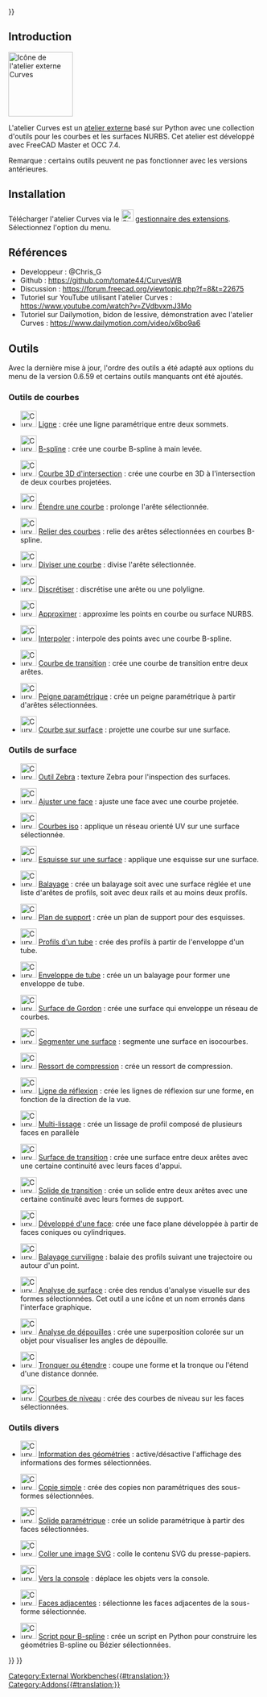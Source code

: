 <languages/>
{{UnfinishedDocu{{#translation:}}}}


<span id="Introduction"></span>
== Introduction ==

[[Image:Curves_workbench_icon.svg|thumb|128px|Icône de l'atelier externe Curves]]
{{TOCright}}

L'atelier Curves est un [[External_workbenches/fr|atelier externe]] basé sur Python avec une collection d'outils pour les courbes et les surfaces NURBS. Cet atelier est développé avec FreeCAD Master et OCC 7.4.

Remarque : certains outils peuvent ne pas fonctionner avec les versions antérieures.

<span id="Installation"></span>
== Installation ==

Télécharger l'atelier Curves via le [[Image:Std_AddonMgr.svg|24px]] [[Std_AddonMgr/fr|gestionnaire des extensions]]. Sélectionnez l'option {{MenuCommand|Outils → Gestionnaire des extensions}} du menu.

<span id="References"></span>
==Références==

* Developpeur : @Chris_G
* Github : https://github.com/tomate44/CurvesWB
* Discussion : https://forum.freecad.org/viewtopic.php?f=8&t=22675
* Tutoriel sur YouTube utilisant l'atelier Curves : https://www.youtube.com/watch?v=ZVdbvxmJ3Mo
* Tutoriel sur Dailymotion, bidon de lessive, démonstration avec l'atelier Curves : https://www.dailymotion.com/video/x6bo9a6

<span id="Tools"></span>
== Outils ==

Avec la dernière mise à jour, l'ordre des outils a été adapté aux options du menu de la version 0.6.59 et certains outils manquants ont été ajoutés.

<span id="Curve_tools"></span>
===Outils de courbes===

* [[Image:Curves_Line.svg|32px]] [[Curves_Line/fr|Ligne]] : crée une ligne paramétrique entre deux sommets.

* [[Image:Curves_EditableSpline.svg|32px]] [[Curves_EditableSpline/fr|B-spline]] : crée une courbe B-spline à main levée.

* [[Image:Curves_MixedCurve.svg|32px]] [[Curves_MixedCurve/fr|Courbe 3D d'intersection]] : crée une courbe en 3D à l'intersection de deux courbes projetées.

* [[Image:Curves_ExtendCurve.svg|32px]] [[Curves_ExtendCurve/fr|Étendre une courbe]] : prolonge l'arête sélectionnée.

* [[Image:Curves_JoinCurve.svg|32px]] [[Curves_JoinCurve/fr|Relier des courbes]] : relie des arêtes sélectionnées en courbes B-spline.

* [[Image:Curves_SplitCurve.svg|32px]] [[Curves_SplitCurve/fr|Diviser une courbe]] : divise l'arête sélectionnée.

* [[Image:Curves_Discretize.svg|32px]] [[Curves_Discretize/fr|Discrétiser]] : discrétise une arête ou une polyligne.

* [[Image:Curves_Approximate.svg|32px]] [[Curves_Approximate/fr|Approximer]] : approxime les points en courbe ou surface NURBS.

* [[Image:Curves_Interpolate.svg|32px]] [[Curves_Interpolate/fr|Interpoler]] : interpole des points avec une courbe B-spline.

* [[Image:Curves_ParametricBlendCurve.svg|32px]] [[Curves_ParametricBlendCurve/fr|Courbe de transition]] : crée une courbe de transition entre deux arêtes.

* [[Image:Curves_ParametricComb.svg|32px]] [[Curves_ParametricComb/fr|Peigne paramétrique]] : crée un peigne paramétrique à partir d'arêtes sélectionnées.

* [[Image:Curves_CurveOnSurface.svg|32px]] [[Curves_CurveOnSurface/fr|Courbe sur surface]] : projette une courbe sur une surface.

<span id="Surface_tools"></span>
=== Outils de surface ===

* [[Image:Curves_ZebraTool.svg|32px]] [[Curves_ZebraTool/fr|Outil Zebra]] : texture Zebra pour l'inspection des surfaces.

* [[Image:Curves_TrimFace.svg|32px]] [[Curves_TrimFace/fr|Ajuster une face]] : ajuste une face avec une courbe projetée.

* [[Image:Curves_IsoCurve.svg|32px]] [[Curves_IsoCurve/fr|Courbes iso]] : applique un réseau orienté UV sur une surface sélectionnée.

* [[Image:Curves_SketchOnSurface.svg|32px]] [[Curves_SketchOnSurface/fr|Esquisse sur une surface]] : applique une esquisse sur une surface.

* [[Image:Curves_Sweep2Rails.svg|32px]] [[Curves_Sweep2Rails/fr|Balayage]] : crée un balayage soit avec une surface réglée et une liste d'arêtes de profils, soit avec deux rails et au moins deux profils. 

* [[Image:Curves_ProfileSupport.svg|32px]] [[Curves_ProfileSupport/fr|Plan de support]] : crée un plan de support pour des esquisses.

* [[Image:Curves_PipeshellProfile.svg|32px]] [[Curves_PipeshellProfile/fr|Profils d'un tube]] : crée des profils à partir de l'enveloppe d'un tube.

* [[Image:Curves_Pipeshell.svg|32px]] [[Curves_Pipeshell/fr|Enveloppe de tube]] : crée un un balayage pour former une enveloppe de tube.

* [[Image:Curves_GordonSurface.svg|32px]] [[Curves_GordonSurface/fr|Surface de Gordon]] : crée une surface qui enveloppe un réseau de courbes.

* [[Image:Curves_SegmentSurface.svg|32px]] [[Curves_SegmentSurface/fr|Segmenter une surface]] : segmente une surface en isocourbes.

* [[Image:Curves_CompressionSpring.svg|32px]] [[Curves_CompressionSpring/fr|Ressort de compression]] : crée un ressort de compression.

* [[Image:Curves_ReflectLines.svg|32px]] [[Curves_ReflectLines/fr|Ligne de réflexion]] : crée les lignes de réflexion sur une forme, en fonction de la direction de la vue.

* [[Image:Curves_MultiLoft.svg|32px]] [[Curves_MultiLoft/fr|Multi-lissage]] : crée un lissage de profil composé de plusieurs faces en parallèle

* [[Image:Curves_BlendSurf2.svg|32px]] [[Curves_BlendSurf2/fr|Surface de transition]] : crée une surface entre deux arêtes avec une certaine continuité avec leurs faces d'appui.

* [[Image:Curves_BlendSolid.svg|32px]] [[Curves_BlendSolid/fr|Solide de transition]] : crée un solide entre deux arêtes avec une certaine continuité avec leurs formes de support.

* [[Image:Curves_FlattenFace.svg|32px]] [[Curves_FlattenFace/fr|Développé d'une face]]: crée une face plane développée à partir de faces coniques ou cylindriques.

* [[Image:Curves_RotationSweep.svg|32px]] [[Curves_RotationSweep/fr|Balayage curviligne]] : balaie des profils suivant une trajectoire ou autour d'un point.

* [[Image:Curves_SurfaceAnalysis.svg|32px]] [[Curves_SurfaceAnalysis/fr|Analyse de surface]] : crée des rendus d'analyse visuelle sur des formes sélectionnées. Cet outil a une icône et un nom erronés dans l'interface graphique.

* [[Image:Curves_DraftAnalysis.svg|32px]] [[Curves_DraftAnalysis/fr|Analyse de dépouilles]] : crée une superposition colorée sur un objet pour visualiser les angles de dépouille.

* [[Image:Curves_TruncateExtend.svg|32px]] [[Curves_TruncateExtend/fr|Tronquer ou étendre]] : coupe une forme et la tronque ou l'étend d'une distance donnée.

* [[Image:Curves_WaterlineCurves.svg|32px]] [[Curves_WaterlineCurves/fr|Courbes de niveau]] : crée des courbes de niveau sur les faces sélectionnées.

<span id="Miscellaneous_tools"></span>
=== Outils divers ===

* [[Image:Curves_GeomInfo.svg|32px]] [[Curves_GeomInfo/fr |Information des géométries]] : active/désactive l'affichage des informations des formes sélectionnées.

* [[Image:Curves_ExtractSubshape.svg|32px]] [[Curves_ExtractSubshape/fr|Copie simple]] : crée des copies non paramétriques des sous-formes sélectionnées.

* [[Image:Curves_ParametricSolid.svg|32px]] [[Curves_ParametricSolid/fr|Solide paramétrique]] : crée un solide paramétrique à partir des faces sélectionnées.

* [[Image:Curves_PasteSVG.svg|32px]] [[Curves_PasteSVG/fr|Coller une image SVG]] : colle le contenu SVG du presse-papiers.

* [[Image:Curves_ToConsole.svg|32px]] [[Curves_ToConsole/fr|Vers la console]] : déplace les objets vers la console.

* [[Image:Curves_AdjacentFaces.svg|32px]] [[Curves_AdjacentFaces/fr|Faces adjacentes]] : sélectionne les faces adjacentes de la sous-forme sélectionnée.

* [[Image:Curves_BSplineToConsole.svg|32px]] [[Curves_BSplineToConsole/fr|Script pour B-spline]] : crée un script en Python pour construire les géométries B-spline ou Bézier sélectionnées.


{{Curves Tools navi{{#translation:}}}}
{{Userdocnavi{{#translation:}}}}
[[Category:External Workbenches{{#translation:}}]]
[[Category:Addons{{#translation:}}]]